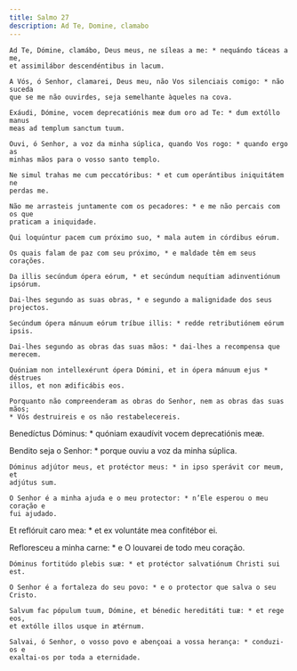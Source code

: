 ```yaml
---
title: Salmo 27
description: Ad Te, Domine, clamabo
---
```


<div class="side-by-side not-content">

    Ad Te, Dómine, clamábo, Deus meus, ne síleas a me: * nequándo táceas a me,
    et assimilábor descendéntibus in lacum.

    A Vós, ó Senhor, clamarei, Deus meu, não Vos silenciais comigo: * não suceda
    que se me não ouvirdes, seja semelhante àqueles na cova.

    Exáudi, Dómine, vocem deprecatiónis meæ dum oro ad Te: * dum extóllo manus
    meas ad templum sanctum tuum.

    Ouvi, ó Senhor, a voz da minha súplica, quando Vos rogo: * quando ergo as
    minhas mãos para o vosso santo templo.

    Ne simul trahas me cum peccatóribus: * et cum operántibus iniquitátem ne
    perdas me.

    Não me arrasteis juntamente com os pecadores: * e me não percais com os que
    praticam a iniquidade.

    Qui loquúntur pacem cum próximo suo, * mala autem in córdibus eórum.

    Os quais falam de paz com seu próximo, * e maldade têm em seus corações.

    Da illis secúndum ópera eórum, * et secúndum nequítiam adinventiónum
    ipsórum.

    Dai-lhes segundo as suas obras, * e segundo a malignidade dos seus
    projectos.

    Secúndum ópera mánuum eórum tríbue illis: * redde retributiónem eórum ipsis.

    Dai-lhes segundo as obras das suas mãos: * dai-lhes a recompensa que
    merecem.

    Quóniam non intellexérunt ópera Dómini, et in ópera mánuum ejus * déstrues
    illos, et non ædificábis eos.

    Porquanto não compreenderam as obras do Senhor, nem as obras das suas mãos;
    * Vós destruireis e os não restabelecereis.

Benedíctus Dóminus: * quóniam exaudívit vocem deprecatiónis meæ.

Bendito seja o Senhor: * porque ouviu a voz da minha súplica.

    Dóminus adjútor meus, et protéctor meus: * in ipso sperávit cor meum, et
    adjútus sum.

    O Senhor é a minha ajuda e o meu protector: * n’Ele esperou o meu coração e
    fui ajudado.

Et reflóruit caro mea: * et ex voluntáte mea confitébor ei.

Refloresceu a minha carne: * e O louvarei de todo meu coração.

    Dóminus fortitúdo plebis suæ: * et protéctor salvatiónum Christi sui est.

    O Senhor é a fortaleza do seu povo: * e o protector que salva o seu Cristo.

    Salvum fac pópulum tuum, Dómine, et bénedic hereditáti tuæ: * et rege eos,
    et extólle illos usque in ætérnum.

    Salvai, ó Senhor, o vosso povo e abençoai a vossa herança: * conduzi-os e
    exaltai-os por toda a eternidade.

</div>
